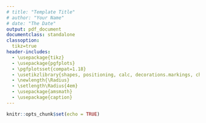 ```yaml
---
# title: "Template Title"
# author: "Your Name"
# date: "The Date"
output: pdf_document
documentclass: standalone
classoption:
  tikz=true
header-includes: 
  - \usepackage{tikz}
  - \usepackage{pgfplots}
  - \pgfplotsset{compat=1.18}
  - \usetikzlibrary{shapes, positioning, calc, decorations.markings, chains, scopes}
  - \newlength{\Radius}
  - \setlength\Radius{4em}
  - \usepackage{amsmath}
  - \usepackage{caption}
---
```


```r
knitr::opts_chunk$set(echo = TRUE)
```


\begin{tikzpicture}[
    auto, > = latex, align=center,
  	latent/.style = {
  	  circle, draw, thick, inner sep = 2pt, minimum width = \Radius
  	},
  	manifest/.style = {
  	  rectangle, draw, thick, inner sep = 0pt, minimum size = \Radius/2
  	},
  	intercept/.style = {
  	  regular polygon,regular polygon sides = 3, draw, thick,
  	  inner sep = 0pt, minimum size = \Radius
  	},
  	mean/.style = {
  	  regular polygon, regular polygon sides = 3, draw, thick,
  	  inner sep = 0pt, minimum size = 8mm
  	},
  	path/.style = {
  	  arrows = ->, thick, > = {stealth[]}
  	},
  	error/.style = {
  	  circle, draw = none, fill = none, thick,
  	  inner sep = 0pt, minimum size = 5mm
  	},
  	var/.style = {
  	  <->, thick, > = {stealth[]}, bend right = 270, looseness = 2
  	},
  	cov/.style = {
  	  <->, thick, > = {stealth[]}, bend right = 300
  	},
  	% style to add a circle in the middle of a path
    random/.style = {
      postaction = {
        decorate, decoration = {
          markings,
          mark = at position .5 with {
            \draw[fill = black] circle[radius = 2pt];
          }
        }
      }
    },
    random_cl/.style = {
      postaction = {decorate, decoration = {
        markings,
        mark = at position .2 with {
          \draw[fill = black] circle[radius = 2pt];}
        }
      }
    },
  	]
\node  [manifest]  (y11t)  {$y_{11,t}$};
\node  [manifest]  (y12t)  [right = 1.5em of y11t]  {$y_{12,t}$};
\node  [manifest]  (y21t)  [right = 1.5em of y12t]  {$y_{21,t}$};
\node  [manifest]  (y22t)  [right = 1.5em of y21t]  {$y_{22,t}$};
\node  [coordinate]  (c1)  at ($(y11t) !0.5! (y12t)$)  {};
\node  [coordinate]  (c2)  at ($(y21t) !0.5! (y22t)$)  {};
\node  [latent]  (etaw1t)  [above = 4em of c1]  {$\eta^w_{1,t}$};
\node  [latent]  (etaw2t)  [above = 4em of c2]  {$\eta^w_{2,t}$};
\node  [latent]  (etab1)  [below = 4em of c1]  {$\eta^b_{1}$};
\node  [latent]  (etab2)  [below = 4em of c2]  {$\eta^b_{2}$};
\draw  [path]  (etaw1t)  to node  [fill = white, anchor = center]  {\scriptsize$1$}  (y11t.north);
\draw  [path]  (etaw1t)  to node  [fill = white, anchor = center]  {\scriptsize$\lambda^w_{12}$}  (y12t.north);
\draw  [path]  (etaw2t)  to node  [fill = white, anchor = center]  {\scriptsize$1$}  (y21t.north);
\draw  [path]  (etaw2t)  to node  [fill = white, anchor = center]  {\scriptsize$\lambda^w_{22}$}  (y22t.north);
\draw  [path]  (etab1)  to node  [fill = white, anchor = center]  {\scriptsize$1$}  (y11t.south);
\draw  [path]  (etab1)  to node  [fill = white, anchor = center]  {\scriptsize$\lambda^b_{12}$}  (y12t.south);
\draw  [path]  (etab2)  to node  [fill = white, anchor = center]  {\scriptsize$1$}  (y21t.south);
\draw  [path]  (etab2)  to node  [fill = white, anchor = center]  {\scriptsize$\lambda^b_{22}$}  (y22t.south);
\node  [error]  (eps11wt)  [above left = 1em of y11t]  {\scriptsize$\varepsilon^w_{11,t}$};
\node  [error]  (eps12wt)  [above left = .75em of y12t]  {};
\node  [error]  (eps21wt)  [above left = .75em of y21t]  {};
\node  [error]  (eps22wt)  [above left = .75em of y22t]  {};
\draw  [path]  (eps11wt)  to node  []  {}  (y11t.north west);
\draw  [path]  (eps12wt)  to node  []  {}  (y12t.north west);
\draw  [path]  (eps21wt)  to node  []  {}  (y21t.north west);
\draw  [path]  (eps22wt)  to node  []  {}  (y22t.north west);
\node  [error]  (eps11b)  [below left = 1em of y11t]  {\scriptsize$\varepsilon^b_{11}$};
\node  [error]  (eps12b)  [below left = .75em of y12t]  {};
\node  [error]  (eps21b)  [below left = .75em of y21t]  {};
\node  [error]  (eps22b)  [below left = .75em of y22t]  {};
\draw  [path]  (eps11b)  to node  []  {}  (y11t.south west);
\draw  [path]  (eps12b)  to node  []  {}  (y12t.south west);
\draw  [path]  (eps21b)  to node  []  {}  (y21t.south west);
\draw  [path]  (eps22b)  to node  []  {}  (y22t.south west);
% caption
\node  [above = 1em, align = center]  at  (current bounding box.north)  {Decomposition.};
\end{tikzpicture}
\begin{tikzpicture}[
    auto, > = latex, align=center,
  	latent/.style = {
  	  circle, draw, thick, inner sep = 2pt, minimum width = \Radius
  	},
  	manifest/.style = {
  	  rectangle, draw, thick, inner sep = 0pt, minimum size = \Radius/2
  	},
  	intercept/.style = {
  	  regular polygon,regular polygon sides = 3, draw, thick,
  	  inner sep = 0pt, minimum size = \Radius
  	},
  	mean/.style = {
  	  regular polygon, regular polygon sides = 3, draw, thick,
  	  inner sep = 0pt, minimum size = 8mm
  	},
  	path/.style = {
  	  arrows = ->, thick, > = {stealth[]}
  	},
  	error/.style = {
  	  circle, draw = none, fill = none, thick,
  	  inner sep = 0pt, minimum size = 5mm
  	},
  	var/.style = {
  	  <->, thick, > = {stealth[]}, bend right = 270, looseness = 2
  	},
  	cov/.style = {
  	  <->, thick, > = {stealth[]}, bend right = 300
  	},
  	% style to add a circle in the middle of a path
    random/.style = {
      postaction = {
        decorate, decoration = {
          markings,
          mark = at position .5 with {
            \draw[fill = black] circle[radius = 2pt];
          }
        }
      }
    },
    random_cl/.style = {
      postaction = {decorate, decoration = {
        markings,
        mark = at position .2 with {
          \draw[fill = black] circle[radius = 2pt];}
        }
      }
    },
  	]

      % draw within-level structural model
      \node  [latent]  (eta1wt-1)  {$\eta_{1,t-1}^w$};
      \node  [latent]  (eta1wt)  [right = 5em of eta1wt-1]  {$\eta_{1,t}^w$};
      \node  [latent]  (delta1t)  [right = 2.5em of eta1wt]  {$\delta_{1,t}$};

      % draw nodes
      \foreach \i [remember = \i as \lasti (initially 1)] in {2, ..., 2}
      \node  [latent]  (eta\i wt-1)  [below = 5em of eta\lasti wt-1]  {$\eta_{\i ,t-1}^w$};\foreach \i [remember = \i as \lasti (initially 1)] in {2, ..., 2}
      \node  [latent]  (eta\i wt)  [below = 5em of eta\lasti wt]  {$\eta_{\i ,t}^w$};

      \foreach \i [remember = \i as \lasti (initially 1)] in {2, ..., 2}
      \node  [latent]  (delta\i t)  [below = 5em of delta\lasti t]  {$\delta_{\i ,t}$};

      % draw paths from residuals to etaiwt
      \foreach \i [remember = \i as \lasti (initially 1)] in {1, ...,2}
      \draw  [path]  (delta\i t)  to node  []  {}  (eta\i wt);
      
\draw  [path, postaction = random]  (eta1wt-1)  to node  []  {$\phi_{11;(1)}$}  (eta1wt);
\draw  [path, postaction = random]  (eta1wt-1)  to node  []  {$\phi_{11;(1)}$}  (eta1wt);
\draw  [path, postaction = random_cl, sloped, pos = .2]  (eta1wt-1)  to node  []  {$\phi_{12;(1)}$}  (eta2wt);
\draw  [path, postaction = random_cl, sloped, pos = .2]  (eta1wt-1)  to node  []  {$\phi_{12;(1)}$}  (eta2wt);
\draw  [path, postaction = random_cl, sloped, pos = .2]  (eta2wt-1)  to node  []  {$\phi_{21;(1)}$}  (eta1wt);
\draw  [path, postaction = random_cl, sloped, pos = .2]  (eta2wt-1)  to node  []  {$\phi_{21;(1)}$}  (eta1wt);
\draw  [path, postaction = random]  (eta2wt-1)  to node  []  {$\phi_{22;(1)}$}  (eta2wt);
\draw  [path, postaction = random]  (eta2wt-1)  to node  []  {$\phi_{22;(1)}$}  (eta2wt);
\draw  [var, postaction = random]  (delta1t.120)  to node  []  {$\pi_{1}$}  (delta1t.60);
\draw  [var, postaction = random]  (delta2t.120)  to node  []  {$\pi_{2}$}  (delta2t.60);
\draw  [cov, postaction = random]  (delta1t.0)  to node  []  {$\pi_{12}$}  (delta2t.0);
% caption
\node  [above = 1em, align = center]  at  (current bounding box.north)  {Within-model.};
\end{tikzpicture}
\begin{tikzpicture}[
    auto, > = latex, align=center,
  	latent/.style = {
  	  circle, draw, thick, inner sep = 2pt, minimum width = \Radius
  	},
  	manifest/.style = {
  	  rectangle, draw, thick, inner sep = 0pt, minimum size = \Radius/2
  	},
  	intercept/.style = {
  	  regular polygon,regular polygon sides = 3, draw, thick,
  	  inner sep = 0pt, minimum size = \Radius
  	},
  	mean/.style = {
  	  regular polygon, regular polygon sides = 3, draw, thick,
  	  inner sep = 0pt, minimum size = 8mm
  	},
  	path/.style = {
  	  arrows = ->, thick, > = {stealth[]}
  	},
  	error/.style = {
  	  circle, draw = none, fill = none, thick,
  	  inner sep = 0pt, minimum size = 5mm
  	},
  	var/.style = {
  	  <->, thick, > = {stealth[]}, bend right = 270, looseness = 2
  	},
  	cov/.style = {
  	  <->, thick, > = {stealth[]}, bend right = 300
  	},
  	% style to add a circle in the middle of a path
    random/.style = {
      postaction = {
        decorate, decoration = {
          markings,
          mark = at position .5 with {
            \draw[fill = black] circle[radius = 2pt];
          }
        }
      }
    },
    random_cl/.style = {
      postaction = {decorate, decoration = {
        markings,
        mark = at position .2 with {
          \draw[fill = black] circle[radius = 2pt];}
        }
      }
    },
  	]
\node  [latent]  (etaB_1)  {$\eta^{b}_1$};
\node  [latent]  (etaB_2)  [right = 1em of etaB_1]  {$\eta^{b}_2$};
\node  [latent]  (phi1_11)  [right = 1em of etaB_2]  {$\phi_{11;(1)}$};
\node  [latent]  (phi1_12)  [right = 1em of phi1_11]  {$\phi_{12;(1)}$};
\node  [latent]  (phi1_21)  [right = 1em of phi1_12]  {$\phi_{21;(1)}$};
\node  [latent]  (phi1_22)  [right = 1em of phi1_21]  {$\phi_{22;(1)}$};
\node  [latent]  (lnsigma2_1)  [right = 1em of phi1_22]  {log($\pi_{1}$)};
\node  [latent]  (lnsigma2_2)  [right = 1em of lnsigma2_1]  {log($\pi_{2}$)};
\node  [latent]  (lnsigma_12)  [right = 1em of lnsigma2_2]  {log($\pi_{12}$)};



\node  [coordinate]  (c1)  [above = 2em of etaB_1]  {};
\node  [coordinate]  (c2)  [above = 2em of etaB_2]  {};
\node  [coordinate]  (c3)  [above = 2em of phi1_11]  {};
\node  [coordinate]  (c4)  [above = 2em of phi1_12]  {};
\node  [coordinate]  (c5)  [above = 2em of phi1_21]  {};
\node  [coordinate]  (c6)  [above = 2em of phi1_22]  {};
\node  [coordinate]  (c7)  [above = 2em of lnsigma2_1]  {};
\node  [coordinate]  (c8)  [above = 2em of lnsigma2_2]  {};
\node  [coordinate]  (c9)  [above = 2em of lnsigma_12]  {}; \draw  [path]  (c1)  to node  []  {}  (etaB_1);
\draw  [path]  (c2)  to node  []  {}  (etaB_2);
\draw  [path]  (c3)  to node  []  {}  (phi1_11);
\draw  [path]  (c4)  to node  []  {}  (phi1_12);
\draw  [path]  (c5)  to node  []  {}  (phi1_21);
\draw  [path]  (c6)  to node  []  {}  (phi1_22);
\draw  [path]  (c7)  to node  []  {}  (lnsigma2_1);
\draw  [path]  (c8)  to node  []  {}  (lnsigma2_2);
\draw  [path]  (c9)  to node  []  {}  (lnsigma_12); \draw  [thick]  (c1)  --  (c9);
% caption
\node  [above = 1em, align = center]  at  (current bounding box.north)  {Between-model.};
\end{tikzpicture}
